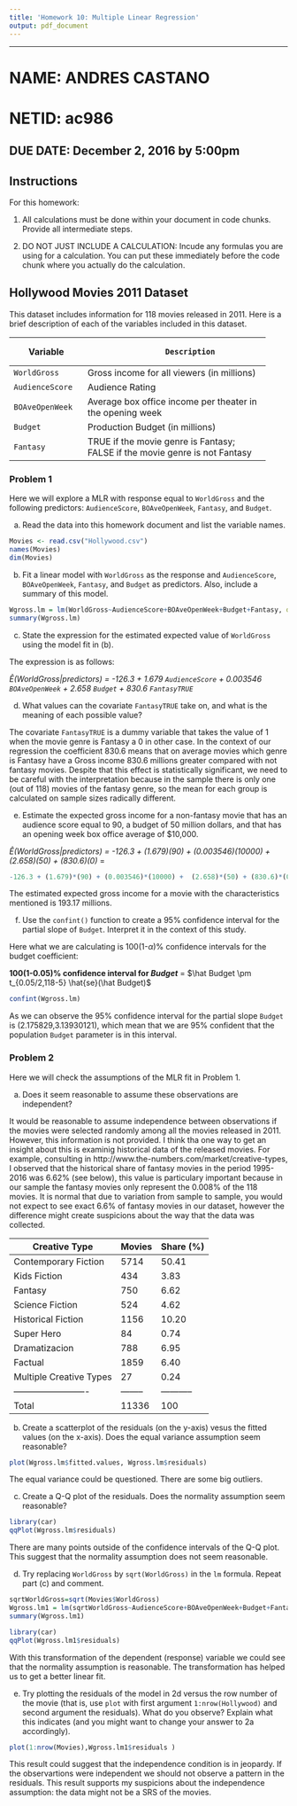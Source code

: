 ```yaml
---
title: 'Homework 10: Multiple Linear Regression'
output: pdf_document
---
```

  
----

# NAME: ANDRES CASTANO 
# NETID: ac986 
**DUE DATE: December 2, 2016 by 5:00pm **  
----

## Instructions

For this homework:

1. All calculations must be done within your document in code chunks.  Provide all intermediate steps.

2. DO NOT JUST INCLUDE A CALCULATION:  Incude any formulas you are using for a calculation.  You can put these immediately before the code chunk where you actually do the calculation.
    
## Hollywood Movies 2011 Dataset

This dataset includes information for 118 movies released in 2011.  Here is a brief description of each of the variables included in this dataset.

+------------------+----------------------------------------------+
|   Variable       |            Description                       |
+==================+==============================================+
|   `WorldGross`   | Gross income for all viewers (in millions)   |
+------------------+----------------------------------------------+
|  `AudienceScore` |  Audience Rating                             |
+------------------+----------------------------------------------+
|`BOAveOpenWeek`   | Average box office income per theater        |
|                  | in the opening week                          |                                   
+------------------+----------------------------------------------+
|`Budget`          |  Production Budget (in millions)             |
|                  |                                              |                   
+------------------+----------------------------------------------+
|`Fantasy`         |  TRUE if the movie genre is Fantasy;         |
|                  |  FALSE if the movie genre is not Fantasy     |                   
+------------------+----------------------------------------------+

### Problem 1

Here we will explore a MLR with response equal to `WorldGross` and the following predictors: `AudienceScore`, `BOAveOpenWeek`, `Fantasy`, and `Budget`.


  a) Read the data into this homework document and list the variable names.
  
```r
Movies <- read.csv("Hollywood.csv")
names(Movies)
dim(Movies)
```

  b) Fit a linear model with `WorldGross` as the response and `AudienceScore`, `BOAveOpenWeek`, `Fantasy`, and `Budget` as predictors.  Also, include a summary of this model.

```r
Wgross.lm = lm(WorldGross~AudienceScore+BOAveOpenWeek+Budget+Fantasy, data=Movies)
summary(Wgross.lm)
```  
  
  c) State the expression for the estimated expected value of `WorldGross` using the model fit in (b).
  
The expression is as follows: 

  *$\hat E (WorldGross | predictors)$ = -126.3 + 1.679 `AudienceScore` + 0.003546 `BOAveOpenWeek` +  2.658 `Budget` + 830.6 `FantasyTRUE`*
  
 
  d) What values can the covariate `FantasyTRUE` take on, and what is the meaning of each possible value?
  
The covariate  `FantasyTRUE` is a dummy variable that takes the value of 1 when the movie genre is Fantasy a 0 in other case. In the context of our regression the coefficient 830.6 means that on average movies which genre is Fantasy have a Gross income 830.6 millions greater compared with not fantasy movies. Despite that this effect is statistically significant,  we need to be careful with the interpretation because in the sample there is only one (out of 118) movies of the fantasy genre, so the mean for each group is calculated on sample sizes radically different.

  e) Estimate the expected gross income for a non-fantasy movie that has an audience score equal to 90, a budget of 50 million dollars, and that has an opening week box office average of $10,000.
  
  *$\hat E (WorldGross | predictors)$ = -126.3 + (1.679)(90) + (0.003546)(10000) +  (2.658)(50) + (830.6)(0)* =
  
```r
-126.3 + (1.679)*(90) + (0.003546)*(10000) +  (2.658)*(50) + (830.6)*(0)
```

The estimated expected gross income for a movie with the characteristics mentioned is 193.17 millions.  
  
  f) Use the `confint()` function to create a 95% confidence interval for the partial slope of `Budget`. Interpret it in the context of this study.
  
Here what we are calculating is 100(1-$\alpha$)% confidence intervals for the budget coefficient:

**100(1-0.05)% confidence interval for $Budget$** = $\hat Budget \pm t_{0.05/2,118-5} \hat{se}(\hat Budget)$


```r
confint(Wgross.lm)  
```

As we can observe the 95% confidence interval for the partial slope `Budget` is (2.175829,3.13930121), which mean that we are 95% confident that the population `Budget` parameter is in this interval.

### Problem 2

Here we will check the assumptions of the MLR fit in Problem 1.

  a) Does it seem reasonable to assume these observations are independent?

It would be reasonable to assume independence between observations if the movies were selected randomly among all the movies released in 2011. However, this information is not provided. I think tha one way to get an insight about this is examinig historical data of the released movies. For example, consulting in http://www.the-numbers.com/market/creative-types, I observed that the historical share of fantasy movies in the period 1995-2016 was 6.62% (see below), this value is particulary important because in our sample the fantasy movies only represent the 0.008% of the 118 movies. It is normal that due to variation from sample to sample, you would not expect to see exact 6.6% of fantasy movies in our dataset, however the difference might create suspicions about the way that the data was collected. 

| Creative Type           | Movies | Share (%) |
|-------------------------|--------|-----------|
| Contemporary Fiction    | 5714   | 50.41     |
| Kids Fiction            | 434    | 3.83      |
| Fantasy                 | 750    | 6.62      |
| Science Fiction         | 524    | 4.62      |
| Historical Fiction      | 1156   | 10.20     |
| Super Hero              | 84     | 0.74      |
| Dramatizacion           | 788    | 6.95      |
| Factual                 | 1859   | 6.40      |
| Multiple Creative Types | 27     | 0.24      |
|-------------------------|--------|-----------|
| Total                   | 11336  | 100       |


  b) Create a scatterplot of the residuals (on the y-axis) vesus the fitted values (on the x-axis).  Does the equal variance assumption seem reasonable?
  
```r
plot(Wgross.lm$fitted.values, Wgross.lm$residuals)  
```  

The equal variance could be questioned. There are some big outliers.

  c) Create a Q-Q plot of the residuals. Does the normality assumption seem reasonable?
```r
library(car)
qqPlot(Wgross.lm$residuals)
```
  
There are many points outside of the confidence intervals of the Q-Q plot. This suggest that the normality assumption does not seem reasonable.


 d) Try replacing `WorldGross` by `sqrt(WorldGross)` in the `lm` formula.  Repeat part (c) and comment.
  

```r
sqrtWorldGross=sqrt(Movies$WorldGross)
Wgross.lm1 = lm(sqrtWorldGross~AudienceScore+BOAveOpenWeek+Budget+Fantasy, data=Movies)
summary(Wgross.lm1)
``` 

```r
library(car)
qqPlot(Wgross.lm1$residuals)
```

With this transformation of the dependent (response) variable we could see that the normality assumption is reasonable. The transformation has helped us to get a better linear fit. 

  e) Try plotting the residuals of the model in 2d versus the row number of the movie (that is, use `plot` with first argument `1:nrow(Hollywood)` and second argument the residuals).  What do you observe?  Explain what this indicates (and you might want to change your answer to 2a accordingly).

```r
plot(1:nrow(Movies),Wgross.lm1$residuals ) 
```

This result could suggest that the independence condition is in jeopardy. If the observartions were independent we should not observe a pattern in the residuals. This result supports my suspicions about the independence assumption: the data might not be a SRS of the movies.       

